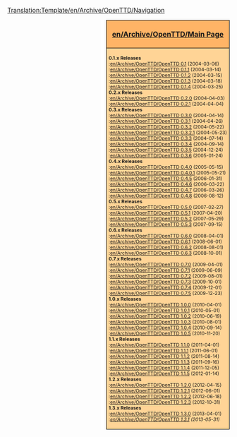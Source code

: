 <noinclude>[[Translation:Template/en/Archive/OpenTTD/Navigation]]</noinclude><div style="float:right; padding-left:12px; background:#ffffff;">
<div style="border:1px solid #000000; background:#ffb466; padding:5px; -moz-border-radius-topleft:5px; -moz-border-radius-topright:5px; font-size: 12pt;">
<center><strong><font size="3">[[en/Archive/OpenTTD/Main Page]]</font></strong></center>
</div>
<div style="border:1px solid black; border-top-width: 0px; background:#ffd496; padding:5px; -moz-border-radius-bottomleft:5px; -moz-border-radius-bottomright:8px; font-size: 8pt;">
'''0.1.x Releases'''<br>
:[[en/Archive/OpenTTD/OpenTTD 0.1]] (2004-03-06)<br>
:[[en/Archive/OpenTTD/OpenTTD 0.1.1]] (2004-03-14)<br>
:[[en/Archive/OpenTTD/OpenTTD 0.1.2]] (2004-03-15)<br>
:[[en/Archive/OpenTTD/OpenTTD 0.1.3]] (2004-03-18)<br>
:[[en/Archive/OpenTTD/OpenTTD 0.1.4]] (2004-03-25)<br>

'''0.2.x Releases'''<br>
:[[en/Archive/OpenTTD/OpenTTD 0.2.0]] (2004-04-03)<br>
:[[en/Archive/OpenTTD/OpenTTD 0.2.1]] (2004-04-04)<br>

'''0.3.x Releases'''<br>
:[[en/Archive/OpenTTD/OpenTTD 0.3.0]] (2004-04-14)<br>
:[[en/Archive/OpenTTD/OpenTTD 0.3.1]] (2004-04-26)<br>
:[[en/Archive/OpenTTD/OpenTTD 0.3.2]] (2004-05-22)<br>
:[[en/Archive/OpenTTD/OpenTTD 0.3.2.1]] (2004-05-23)<br>
:[[en/Archive/OpenTTD/OpenTTD 0.3.3]] (2004-07-14)<br>
:[[en/Archive/OpenTTD/OpenTTD 0.3.4]] (2004-09-14)<br>
:[[en/Archive/OpenTTD/OpenTTD 0.3.5]] (2004-12-24)<br>
:[[en/Archive/OpenTTD/OpenTTD 0.3.6]] (2005-01-24)<br>

'''0.4.x Releases'''<br>
:[[en/Archive/OpenTTD/OpenTTD 0.4.0]] (2005-05-15)<br>
:[[en/Archive/OpenTTD/OpenTTD 0.4.0.1]] (2005-05-21)<br>
:[[en/Archive/OpenTTD/OpenTTD 0.4.5]] (2006-01-31)<br>
:[[en/Archive/OpenTTD/OpenTTD 0.4.6]] (2006-03-22)<br>
:[[en/Archive/OpenTTD/OpenTTD 0.4.7]] (2006-03-26)<br>
:[[en/Archive/OpenTTD/OpenTTD 0.4.8]] (2006-08-12)<br>

'''0.5.x Releases'''<br>
:[[en/Archive/OpenTTD/OpenTTD 0.5.0]] (2007-02-27)<br>
:[[en/Archive/OpenTTD/OpenTTD 0.5.1]] (2007-04-20)<br>
:[[en/Archive/OpenTTD/OpenTTD 0.5.2]] (2007-05-29)<br>
:[[en/Archive/OpenTTD/OpenTTD 0.5.3]] (2007-09-15)<br>

'''0.6.x Releases'''<br>
:[[en/Archive/OpenTTD/OpenTTD 0.6.0]] (2008-04-01)<br>
:[[en/Archive/OpenTTD/OpenTTD 0.6.1]] (2008-06-01)<br>
:[[en/Archive/OpenTTD/OpenTTD 0.6.2]] (2008-08-01)<br>
:[[en/Archive/OpenTTD/OpenTTD 0.6.3]] (2008-10-01)<br>

'''0.7.x Releases'''<br>
:[[en/Archive/OpenTTD/OpenTTD 0.7.0]] (2009-04-01)<br>
:[[en/Archive/OpenTTD/OpenTTD 0.7.1]] (2009-06-09)<br>
:[[en/Archive/OpenTTD/OpenTTD 0.7.2]] (2009-08-01)<br>
:[[en/Archive/OpenTTD/OpenTTD 0.7.3]] (2009-10-01)<br>
:[[en/Archive/OpenTTD/OpenTTD 0.7.4]] (2009-12-01)<br>
:[[en/Archive/OpenTTD/OpenTTD 0.7.5]] (2009-12-23)<br>

'''1.0.x Releases'''<br>
:[[en/Archive/OpenTTD/OpenTTD 1.0.0]] (2010-04-01)<br>
:[[en/Archive/OpenTTD/OpenTTD 1.0.1]] (2010-05-01)<br>
:[[en/Archive/OpenTTD/OpenTTD 1.0.2]] (2010-06-19)<br>
:[[en/Archive/OpenTTD/OpenTTD 1.0.3]] (2010-08-01)<br>
:[[en/Archive/OpenTTD/OpenTTD 1.0.4]] (2010-09-14)<br>
:[[en/Archive/OpenTTD/OpenTTD 1.0.5]] (2010-11-20)<br>

'''1.1.x Releases'''<br>
:[[en/Archive/OpenTTD/OpenTTD 1.1.0]] (2011-04-01)<br>
:[[en/Archive/OpenTTD/OpenTTD 1.1.1]] (2011-06-01)<br>
:[[en/Archive/OpenTTD/OpenTTD 1.1.2]] (2011-08-14)<br>
:[[en/Archive/OpenTTD/OpenTTD 1.1.3]] (2011-09-16)<br>
:[[en/Archive/OpenTTD/OpenTTD 1.1.4]] (2011-12-05)<br>
:[[en/Archive/OpenTTD/OpenTTD 1.1.5]] (2012-01-14)<br>

'''1.2.x Releases'''<br>
:[[en/Archive/OpenTTD/OpenTTD 1.2.0]] (2012-04-15)<br>
:[[en/Archive/OpenTTD/OpenTTD 1.2.1]] (2012-06-01)<br>
:[[en/Archive/OpenTTD/OpenTTD 1.2.2]] (2012-06-18)<br>
:[[en/Archive/OpenTTD/OpenTTD 1.2.3]] (2012-10-31)<br>

'''1.3.x Releases'''<br>
:[[en/Archive/OpenTTD/OpenTTD 1.3.0]] (2013-04-01)<br>
:''[[en/Archive/OpenTTD/OpenTTD 1.3.1]] (2013-05-31)''<br>

</div>
</div>
